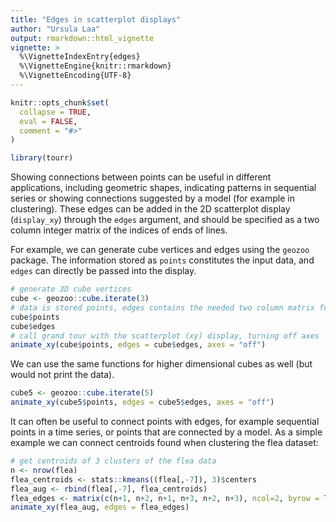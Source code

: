 ```yaml
---
title: "Edges in scatterplot displays"
author: "Ursula Laa"
output: rmarkdown::html_vignette
vignette: >
  %\VignetteIndexEntry{edges}
  %\VignetteEngine{knitr::rmarkdown}
  %\VignetteEncoding{UTF-8}
---
```


```r
knitr::opts_chunk$set(
  collapse = TRUE,
  eval = FALSE,
  comment = "#>"
)
```

```r
library(tourr)
```

Showing connections between points can be useful in different applications, including geometric shapes, indicating patterns in sequential series or showing connections suggested by a model (for example in clustering). These edges can be added in the 2D scatterplot display (`display_xy`) through the `edges` argument, and should be specified as a two column integer matrix of the indices of ends of lines.

For example, we can generate cube vertices and edges using the `geozoo` package. The information stored as `points` constitutes the input data, and `edges` can directly be passed into the display.

```r
# generate 3D cube vertices
cube <- geozoo::cube.iterate(3)
# data is stored points, edges contains the needed two column matrix for connecting points
cube$points
cube$edges
# call grand tour with the scatterplot (xy) display, turning off axes
animate_xy(cube$points, edges = cube$edges, axes = "off")
```

We can use the same functions for higher dimensional cubes as well (but would not print the data).

```r
cube5 <- geozoo::cube.iterate(5)
animate_xy(cube5$points, edges = cube5$edges, axes = "off")
```

It can often be useful to connect points with edges, for example sequential points in a time series, or points that are connected by a model. As a simple example we can connect centroids found when clustering the flea dataset:

```r
# get centroids of 3 clusters of the flea data
n <- nrow(flea)
flea_centroids <- stats::kmeans((flea[,-7]), 3)$centers
flea_aug <- rbind(flea[,-7], flea_centroids)
flea_edges <- matrix(c(n+1, n+2, n+1, n+3, n+2, n+3), ncol=2, byrow = TRUE)
animate_xy(flea_aug, edges = flea_edges)
```
